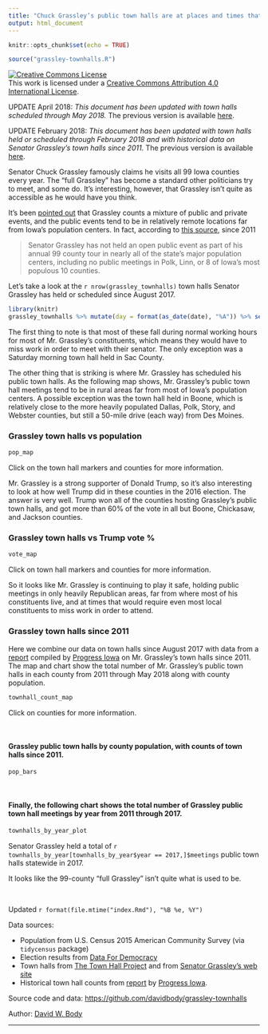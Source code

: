 ```yaml
---
title: "Chuck Grassley’s public town halls are at places and times that make it difficult for most Iowans to attend"
output: html_document
---
```


```r
knitr::opts_chunk$set(echo = TRUE)
```

```r
source("grassley-townhalls.R")
```
<a rel="license" href="http://creativecommons.org/licenses/by/4.0/"><img alt="Creative Commons License" style="border-width:0" src="https://i.creativecommons.org/l/by/4.0/88x31.png" /></a><br />This work is licensed under a <a rel="license" href="http://creativecommons.org/licenses/by/4.0/">Creative Commons Attribution 4.0 International License</a>.

UPDATE April 2018: *This document has been updated with town halls scheduled through May 2018.* The previous version is available [here](previous/2018-02-19.html).

UPDATE February 2018: *This document has been updated with town halls held or scheduled through February 2018 and with historical data on Senator Grassley's town halls since 2011.* The previous version is available [here](previous/2017-08-20.html).

Senator Chuck Grassley famously claims he visits all 99 Iowa counties every year. The "full Grassley" has become a standard other politicians try to meet, and some do. It's interesting, however, that Grassley isn't quite as accessible as he would have you think.

It's been [pointed out](https://iowastartingline.com/2016/09/01/look-at-this-map-of-counties-chuck-grassley-avoids-public-events-in/) that Grassley counts a mixture of public and private events, and the public events tend to be in relatively remote locations far from Iowa's population centers. In fact, according to [this source](http://fakegrassley.com), since 2011

> Senator Grassley has not held an open public event as part of his annual 99 county tour in nearly all of the state’s major population centers, including no public meetings in Polk, Linn, or 8 of Iowa’s most populous 10 counties.

Let's take a look at the `r nrow(grassley_townhalls)` town halls Senator Grassley has held or scheduled since August 2017.

```r
library(knitr)
grassley_townhalls %>% mutate(day = format(as_date(date), "%A")) %>% select(day, date, time, location) %>% kable
```

The first thing to note is that most of these fall during normal working hours for most of Mr. Grassley's constituents, which means they would have to miss work in order to meet with their senator. The only exception was a Saturday morning town hall held in Sac County.

The other thing that is striking is where Mr. Grassley has scheduled his public town halls. As the following map shows, Mr. Grassley's public town hall meetings tend to be in rural areas far from most of Iowa's population centers. A possible exception was the town hall held in Boone, which is relatively close to the more heavily populated Dallas, Polk, Story, and Webster counties, but still a 50-mile drive (each way) from Des Moines.

### Grassley town halls vs population

```r
pop_map
```

Click on the town hall markers and counties for more information.

Mr. Grassley is a strong supporter of Donald Trump, so it's also interesting to look at how well Trump did in these counties in the 2016 election. The answer is very well. Trump won all of the counties hosting Grassley's public town halls, and got more than 60% of the vote in all but Boone, Chickasaw, and Jackson counties.


### Grassley town halls vs Trump vote %

```r
vote_map
```

Click on town hall markers and counties for more information.

So it looks like Mr. Grassley is continuing to play it safe, holding public meetings in only heavily Republican areas, far from where most of his constituents live, and at times that would require even most local constituents to miss work in order to attend.

### Grassley town halls since 2011

Here we combine our data on town halls since August 2017 with data from a [report](https://www.scribd.com/document/318247533/REPORT-The-Fake-Grassley) compiled by [Progress Iowa](http://progressiowa.org/) on Mr. Grassley's town halls since 2011. The map and chart show the total number of Mr. Grassley's public town halls in each county from 2011 through May 2018 along with county population.

```r
townhall_count_map
```

Click on counties for more information.

<br />

#### Grassley public town halls by county population, with counts of town halls since 2011.

```r
pop_bars
```

<br />

#### Finally, the following chart shows the total number of Grassley public town hall meetings by year from 2011 through 2017.

```r
townhalls_by_year_plot
```

Senator Grassley held a total of `r townhalls_by_year[townhalls_by_year$year == 2017,]$meetings` public town halls statewide in 2017.

It looks like the 99-county "full Grassley" isn't quite what is used to be.

<br/>

Updated `r format(file.mtime("index.Rmd"), "%B %e, %Y")`

Data sources:

* Population from U.S. Census 2015 American Community Survey (via `tidycensus` package)
* Election results from [Data For Democracy]( https://data.world/data4democracy/election-transparency)
* Town halls from [The Town Hall Project](https://townhallproject.com/) and from [Senator Grassley's web site](https://www.grassley.senate.gov/news)
* Historical town hall counts from [report](https://www.scribd.com/document/318247533/REPORT-The-Fake-Grassley) by [Progress Iowa](http://progressiowa.org/).

Source code and data: [https://github.com/davidbody/grassley-townhalls](https://github.com/davidbody/grassley-townhalls)

Author: [David W. Body](https://twitter.com/david_body)

---
